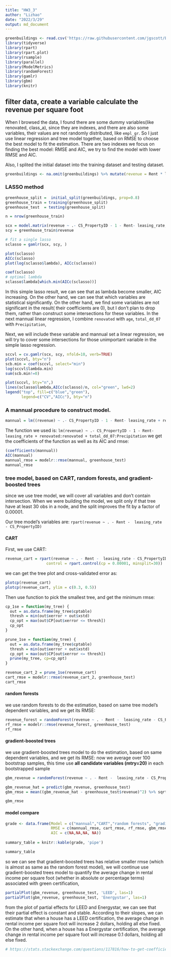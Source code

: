 ```yaml
---
title: "HW3_3"
author: "Lizhao"
date: "2022/3/29"
output: md_document
---
```


```r
greenbuildings <- read.csv('https://raw.githubusercontent.com/jgscott/ECO395M/master/data/greenbuildings.csv')
library(tidyverse)
library(rpart)
library(rpart.plot)
library(rsample) 
library(parallel)
library(ModelMetrics)
library(randomForest)
library(gamlr)
library(gbm)
library(knitr)
```

## filter data, create a variable calculate the revenue per square foot
When I browsed the data, I found there are some dummy variables(like renovated, class_a), since they are indexes, and there are also some variables, their values are not randomly distributed, like `empl_gr`. So I just use linear regression and tree model together, based on RMSE to choose the best model to fit the estimation. There are two indexes we focus on finding the best model: RMSE and AIC, we try to find the model with lower RMSE and AIC. 

Also, I splited the initial dataset into the training dataset and testing dataset.

```r
greenbuildings <- na.omit(greenbuildings) %>% mutate(revenue = Rent * leasing_rate / 100)

```


### LASSO method
```r
greenhouse_split =  initial_split(greenbuildings, prop=0.8)
greenhouse_train = training(greenhouse_split)
greenhouse_test  = testing(greenhouse_split)

```

```r
n = nrow(greenhouse_train)

scx = model.matrix(revenue ~ .- CS_PropertyID - 1 - Rent- leasing_rate, data=greenhouse_train)
scy = greenhouse_train$revenue

# fit a single lasso
sclasso = gamlr(scx, scy, )

```

```r
plot(sclasso)
AICc(sclasso)
plot(log(sclasso$lambda), AICc(sclasso))

```
```r
coef(sclasso)
# optimal lambda
sclasso$lambda[which.min(AICc(sclasso))]

```
In this simple lasso result, we can see that as lambda become smaller, AIC increasing. On the other hand, we can see that which variables are statistical significantly. On the other hand, we find some variables are not significant in the result( their coefficients are 0), but I don't plan to drop them, rather than construct some intersections for these variables. In the next mannual linear regression, I combine `renovated` with `age`, `total_dd_07` with `Precipitation`, 

Next, we will include these variable and mannual set a linear regression, we will try to cover some intersections for those unimportant variable in the simple lasso regression.

```r
sccvl = cv.gamlr(scx, scy, nfold=10, verb=TRUE)
plot(sccvl, bty="n")
scb.min = coef(sccvl, select="min")
log(sccvl$lambda.min)
sum(scb.min!=0)

plot(sccvl, bty="n",)
lines(sclasso$lambda,AICc(sclasso)/n, col="green", lwd=2)
legend("top", fill=c("blue","green"),
       legend=c("CV","AICc"), bty="n")
```



### A mannual procedure to construct model.
```r
mannual = lm((revenue) ~ .- CS_PropertyID - 1 - Rent- leasing_rate + renovated:renovated + total_dd_07:Precipitation, data=greenhouse_train, )

```
The function we used is:
`lm(revenue) ~ .- CS_PropertyID - 1 - Rent- leasing_rate + renovated:renovated + total_dd_07:Precipitation`
we get the coefficients of the function as well as its AIC and rmse:
```r
(coefficients(mannual))
AIC(mannual)
mannual_rmse = modelr::rmse(mannual, greenhouse_test)
mannual_rmse
```


### tree model, based on CART, random forests, and gradient-boosted trees
since we use tree model, we will cover all variables and don't contain intersection. When we were building the model, we split only if that tree have at least 30 obs in a node, and the split improves the fit by a factor of 0.00001. 

Our tree model's variables are:
`rpart(revenue ~ . - Rent -  leasing_rate - CS_PropertyID) `


#### CART
First, we use CART:

```r
revenue_cart = rpart(revenue ~ . - Rent -  leasing_rate - CS_PropertyID , data=greenhouse_train,
                  control = rpart.control(cp = 0.00001, minsplit=30))

```

we can get the tree plot and cross-validated error as:
```r
plotcp(revenue_cart)
plotcp(revenue_cart, ylim = c(0.3, 0.5))
```
Then use function to pick the smallest tree, and get the minimum rmse:
```r
cp_1se = function(my_tree) {
  out = as.data.frame(my_tree$cptable)
  thresh = min(out$xerror + out$xstd)
  cp_opt = max(out$CP[out$xerror <= thresh])
  cp_opt
}

prune_1se = function(my_tree) {
  out = as.data.frame(my_tree$cptable)
  thresh = min(out$xerror + out$xstd)
  cp_opt = max(out$CP[out$xerror <= thresh])
  prune(my_tree, cp=cp_opt)
}

revenue_cart_2 = prune_1se(revenue_cart)
cart_rmse = modelr::rmse(revenue_cart_2, greenhouse_test)
cart_rmse
```

#### random forests
we use random forests to do the estimation, based on same tree model's dependent variables, and we get its RMSE:



```r
revenue_forest = randomForest(revenue ~ . - Rent -  leasing_rate - CS_PropertyID, data=greenhouse_train, importance = TRUE)
rf_rmse = modelr::rmse(revenue_forest, greenhouse_test)
rf_rmse
```



#### gradient-boosted trees
we use gradient-boosted trees model to do the estimation, based on same dependent variables, and we get its RMSE:
now we average over 100 bootstrap samples, this time use __all  candidate variables (mtry=20)__ in each bootstrapped sample
```r
gbm_revenue = randomForest(revenue ~ . - Rent -  leasing_rate - CS_PropertyID, data=greenhouse_train, mtry = 20, ntree=100)

gbm_revenue_hat = predict(gbm_revenue, greenhouse_test)
gbm_rmse = mean((gbm_revenue_hat - greenhouse_test$revenue)^2) %>% sqrt

```
```r
gbm_rmse
```

#### model compare
```r
grade <- data.frame(Model = c("mannual","CART","random forests", "gradient-boosted trees"),
                    RMSE = c(mannual_rmse, cart_rmse, rf_rmse, gbm_rmse),
                    AIC = c(NA,NA,NA, NA))
                    
summary_table = knitr::kable(grade, 'pipe')

```

```r
summary_table 
```

so we can see that gradient-boosted trees has relative smaller rmse (which is almost as same as the random forest model), we will continue use gradient-boosted trees model to quantify the average change in rental income per square foot (whether in absolute or percentage terms) associated with green certification,


```r
partialPlot(gbm_revenue, greenhouse_test, 'LEED', las=1)
partialPlot(gbm_revenue, greenhouse_test, 'Energystar', las=1)
```

from the plot of partial effects for LEED and Energystar, we can see that their partial effect is constant and stable. According to their slopes, we can estimate that when a house has a LEED certification, the average change in rental income per square foot will increase 2 dollars, holding all else fixed. On the other hand, when a house has a Energystar certification, the average change in rental income per square foot will increase 0.1 dollars, holding all else fixed. 



```r
# https://stats.stackexchange.com/questions/117816/how-to-get-coefficients-of-gradient-boosting-models

```


